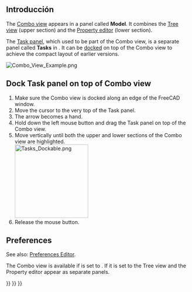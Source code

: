 <languages/>
{{TOCright}}

<span id="Introduction"></span>
== Introducción ==

The [[Combo_view|Combo view]] appears in a panel called '''Model'''. It combines the [[Tree_view|Tree view]] (upper section) and the [[Property_editor|Property editor]] (lower section).

The [[Task_panel|Task panel]], which used to be part of the Combo view, is a separate panel called '''Tasks''' in {{VersionPlus|1.0}}. It can be [[#Dock_Task_panel_on_top_of_Combo_view|docked]] on top of the Combo view to achieve the compact layout of earlier versions.

[[File:Combo_View_Example.png]]
{{Caption|The Combo view (Model tab) with docked Task panel (Tasks tab)}}

== Dock Task panel on top of Combo view ==

# Make sure the Combo view is docked along an edge of the FreeCAD window.
# Move the cursor to the very top of the Task panel.
# The arrow becomes a hand.
# Hold down the left mouse button and drag the Task panel on top of the Combo view.
# Move vertically until both the upper and lower sections of the Combo view are highlighted.<br>[[File:Tasks_Dockable.png|200px]]
# Release the mouse button.

== Preferences ==

See also: [[Preferences_Editor|Preferences Editor]].

The Combo view is available if {{MenuCommand|Edit → Preferences... → General → General → Tree view mode}} is set to {{Value|Combined}}. If it is set to {{Value|Independent}} the Tree view and the Property editor appear as separate panels.


{{Interface_navi{{#translation:}}}}
{{Std_Base_navi{{#translation:}}}}
{{Userdocnavi{{#translation:}}}}